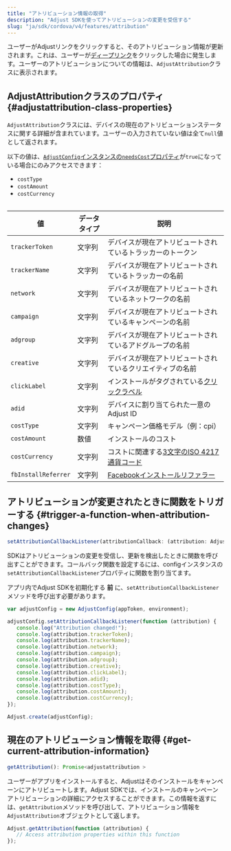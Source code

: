 ```yaml
---
title: "アトリビューション情報の取得"
description: "Adjust SDKを使ってアトリビューションの変更を受信する"
slug: "ja/sdk/cordova/v4/features/attribution"
---
```


ユーザーがAdjustリンクをクリックすると、そのアトリビューション情報が更新されます。これは、ユーザーが[ディープリンク](https://help.adjust.com/ja/article/deep-links)をクリックした場合に発生します。ユーザーのアトリビューションについての情報は、`AdjustAttribution`クラスに表示されます。

## AdjustAttributionクラスのプロパティ {#adjustattribution-class-properties}

`AdjustAttribution`クラスには、デバイスの現在のアトリビューションステータスに関する詳細が含まれています。ユーザーの入力されていない値は全て`null`値として返されます。

<Callout type="note">

以下の値は、[`AdjustConfig`インスタンスの`needsCost`プロパティ](/ja/sdk/cordova/configuration#enable-cost-data-sending)が`true`になっている場合にのみアクセスできます：

-  `costType`
-  `costAmount`
-  `costCurrency`

</Callout>
<Table autoWidth="1,2,3">

| 値                  | データタイプ | 説明                                                                                             |
| ------------------- | ------------ | ------------------------------------------------------------------------------------------------ |
| `trackerToken`      | 文字列       | デバイスが現在アトリビュートされているトラッカーのトークン                                       |
| `trackerName`       | 文字列       | デバイスが現在アトリビュートされているトラッカーの名前                                           |
| `network`           | 文字列       | デバイスが現在アトリビュートされているネットワークの名前                                         |
| `campaign`          | 文字列       | デバイスが現在アトリビュートされているキャンペーンの名前                                         |
| `adgroup`           | 文字列       | デバイスが現在アトリビュートされているアドグループの名前                                         |
| `creative`          | 文字列       | デバイスが現在アトリビュートされているクリエイティブの名前                                       |
| `clickLabel`        | 文字列       | インストールがタグされている[クリックラベル](https://help.adjust.com/ja/article/user-rewards)    |
| `adid`              | 文字列       | デバイスに割り当てられた一意のAdjust ID                                                          |
| `costType`          | 文字列       | キャンペーン価格モデル（例：cpi）                                                                |
| `costAmount`        | 数値         | インストールのコスト                                                                             |
| `costCurrency`      | 文字列       | コストに関連する[3文字のISO 4217通貨コード](https://www.iban.com/currency-codes)                 |
| `fbInstallReferrer` | 文字列       | [Facebookインストールリファラー](https://developers.facebook.com/docs/app-ads/install-referrer/) |

</Table>

## アトリビューションが変更されたときに関数をトリガーする {#trigger-a-function-when-attribution-changes}

<CodeBlock title="メソッドシグネチャー">

```js
setAttributionCallbackListener(attributionCallback: (attribution: AdjustAttribution) => void)
```

</CodeBlock>

SDKはアトリビューションの変更を受信し、更新を検出したときに関数を呼び出すことができます。コールバック関数を設定するには、configインスタンスの`setAttributionCallbackListener`プロパティに関数を割り当てます。

<Callout type="important">

アプリ内でAdjust SDKを初期化する **前** に、`setAttributionCallbackListener`メソッドを呼び出す必要があります。

</Callout>

```js
var adjustConfig = new AdjustConfig(appToken, environment);

adjustConfig.setAttributionCallbackListener(function (attribution) {
   console.log("Attribution changed!");
   console.log(attribution.trackerToken);
   console.log(attribution.trackerName);
   console.log(attribution.network);
   console.log(attribution.campaign);
   console.log(attribution.adgroup);
   console.log(attribution.creative);
   console.log(attribution.clickLabel);
   console.log(attribution.adid);
   console.log(attribution.costType);
   console.log(attribution.costAmount);
   console.log(attribution.costCurrency);
});

Adjust.create(adjustConfig);
```

## 現在のアトリビューション情報を取得 {#get-current-attribution-information}

<CodeBlock title="メソッドシグネチャー">

```js
getAttribution(): Promise<adjustattribution >
```

</CodeBlock>

ユーザーがアプリをインストールすると、Adjustはそのインストールをキャンペーンにアトリビュートします。Adjust SDKでは、インストールのキャンペーンアトリビューションの詳細にアクセスすることができます。この情報を返すには、`getAttribution`メソッドを呼び出して、アトリビューション情報を`AdjustAttribution`オブジェクトとして返します。

```js
Adjust.getAttribution(function (attribution) {
   // Access attribution properties within this function
});
```
